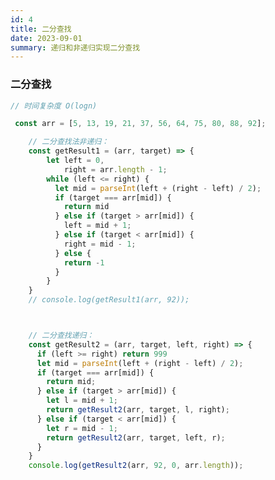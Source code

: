 ```yaml
---
id: 4
title: 二分查找
date: 2023-09-01
summary: 递归和非递归实现二分查找
---
```


### 二分查找

```javascript
// 时间复杂度 O(logn)

 const arr = [5, 13, 19, 21, 37, 56, 64, 75, 80, 88, 92];

    // 二分查找法非递归：
    const getResult1 = (arr, target) => {
        let left = 0,
            right = arr.length - 1;
        while (left <= right) {
          let mid = parseInt(left + (right - left) / 2);
          if (target === arr[mid]) {
            return mid
          } else if (target > arr[mid]) {
            left = mid + 1;
          } else if (target < arr[mid]) {
            right = mid - 1;
          } else {
            return -1
          }
        }
    }
    // console.log(getResult1(arr, 92));



    // 二分查找递归：
    const getResult2 = (arr, target, left, right) => {
      if (left >= right) return 999
      let mid = parseInt(left + (right - left) / 2);
      if (target === arr[mid]) {
        return mid;
      } else if (target > arr[mid]) {
        let l = mid + 1;
        return getResult2(arr, target, l, right);
      } else if (target < arr[mid]) {
        let r = mid - 1;
        return getResult2(arr, target, left, r);
      }
    }
    console.log(getResult2(arr, 92, 0, arr.length));
```


